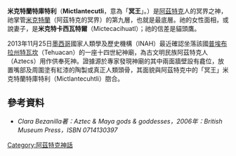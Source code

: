 {{noteTA
|1=zh:特里; zh-hans:特里; zh-hant:特里;
}}
'''米克特蘭特庫特利'''（'''Mictlantecutli'''，意為「'''冥王'''」。）是[[阿茲特克|阿茲特克]]人的冥界之神，祂掌管[[米克特蘭|米克特蘭]]（阿茲特克的冥界）的第九層，也就是最底層。祂的女性面相，或說妻子，是'''米克特卡西瓦特爾'''（Mictecacihuatl）；祂的信差是貓頭鷹。


2013年11月25日[[墨西哥|墨西哥]]國家人類學及歷史機構（INAH）最近確認坐落該國[[普埃布拉州|普埃布拉州]][[提瓦坎|特瓦坎]]（Tehuacan）的一座十四世紀神廟，為古文明民族阿茲特克人（Aztecs）用作供奉死神。證據源於專家發現神廟的其中兩面牆壁設有龕位，放置嘴部及周圍塗有紅漆的陶製或真正人類頭骨，其面貌與阿茲特克中的「冥王」米克特蘭特庫特利（Mictlantecuhtli）脗合。

==參考資料==
* ''Clara Bezanilla著：Aztec & Maya gods & goddesses，2006年：British Museum Press，ISBN 0714130397''

{{Myth-stub}}
{{Aztec mythology}}
[[Category:阿茲特克神話|Category:阿茲特克神話]]